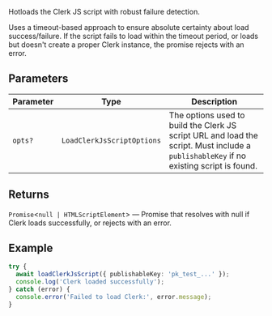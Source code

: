 Hotloads the Clerk JS script with robust failure detection.

Uses a timeout-based approach to ensure absolute certainty about load success/failure.
If the script fails to load within the timeout period, or loads but doesn't create
a proper Clerk instance, the promise rejects with an error.

## Parameters

| Parameter | Type                       | Description                                                                                                                            |
| --------- | -------------------------- | -------------------------------------------------------------------------------------------------------------------------------------- |
| `opts?`   | `LoadClerkJsScriptOptions` | The options used to build the Clerk JS script URL and load the script. Must include a `publishableKey` if no existing script is found. |

## Returns

`Promise`\<<code>null \| HTMLScriptElement</code>\> — Promise that resolves with null if Clerk loads successfully, or rejects with an error.

## Example

```typescript
try {
  await loadClerkJsScript({ publishableKey: 'pk_test_...' });
  console.log('Clerk loaded successfully');
} catch (error) {
  console.error('Failed to load Clerk:', error.message);
}
```
